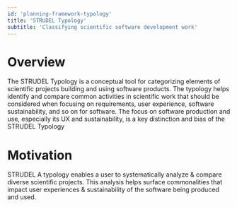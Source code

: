 ```yaml
---
id: 'planning-framework-typology'
title: 'STRUDEL Typology'
subtitle: 'Classifying scientific software development work'
---
```

# Overview
The STRUDEL Typology is a conceptual tool for categorizing elements of scientific projects building and using software products. The typology helps identify and compare common activities in scientific work that should be considered when focusing on requirements, user experience, software sustainability, and so on for software. The focus on software production and use, especially its UX and sustainability, is a key distinction and bias of the STRUDEL Typology

# Motivation
STRUDEL 
A typology enables a user to systematically analyze & compare diverse scientific projects. This analysis helps surface commonalities that impact user experiences & sustainability of the software being produced and used.
